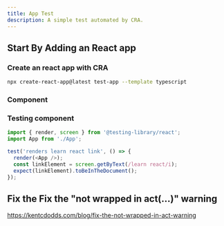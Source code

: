 ```yaml
---
title: App Test
description: A simple test automated by CRA.
---
```


## Start By Adding an React app

<Steps>

### Create an react app with CRA

```bash
npx create-react-app@latest test-app --template typescript
```

### Component

<ComponentPreview name="test-another-demo" />

### Testing component

```js title="app.test.tsx"
import { render, screen } from '@testing-library/react';
import App from './App';

test('renders learn react link', () => {
  render(<App />);
  const linkElement = screen.getByText(/learn react/i);
  expect(linkElement).toBeInTheDocument();
});
```

</Steps>

## Fix the Fix the "not wrapped in act(...)" warning
https://kentcdodds.com/blog/fix-the-not-wrapped-in-act-warning